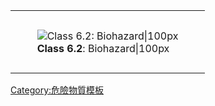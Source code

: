 {| cellspacing="0" style="height: 100px; border: solid {{{bordercolor|black}}} 1px; color: black; background: {{{color1|white}}};" width=99%
|-
| rowspan=2 style="padding: 2pt; height: 100px; background: {{{color2|white}}};" | [[Image:HAZMAT Class 6-2 Biohazard.png|'''Class 6.2''': Biohazard|100px]]
|-
| align=center | {{{text|'''6.2'''：傳染性物質}}}
|}<noinclude>
[[Category:危險物質模板]]
</noinclude>